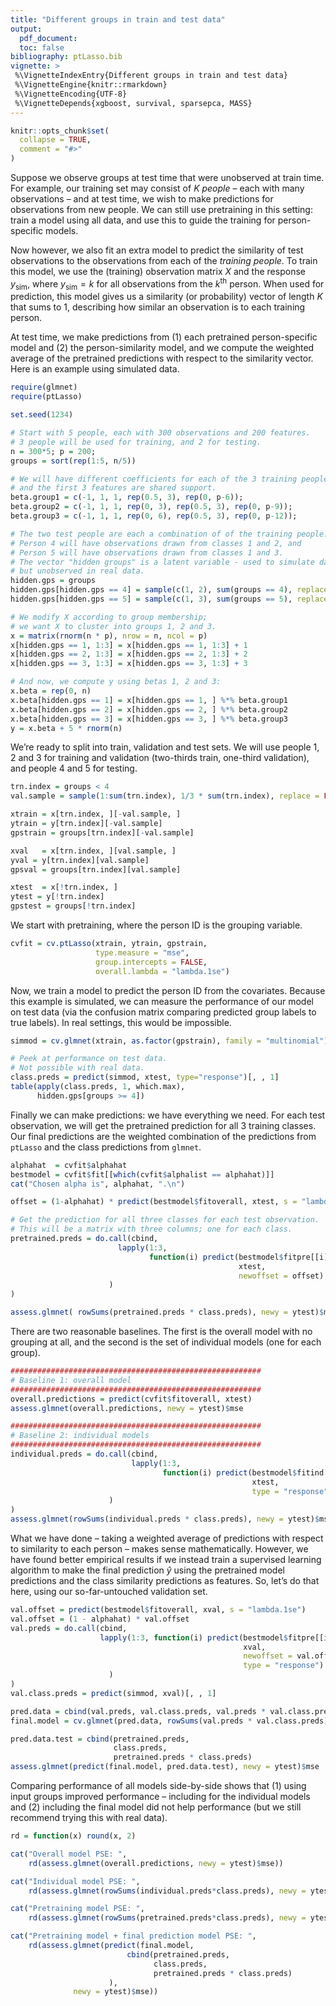 ```yaml
---
title: "Different groups in train and test data"
output: 
  pdf_document:
  toc: false
bibliography: ptLasso.bib
vignette: >
 %\VignetteIndexEntry{Different groups in train and test data}
 %\VignetteEngine{knitr::rmarkdown}
 %\VignetteEncoding{UTF-8}
 %\VignetteDepends{xgboost, survival, sparsepca, MASS}
---
```

  
```r
knitr::opts_chunk$set(
  collapse = TRUE,
  comment = "#>"
)
```

Suppose we observe groups at test time that were unobserved at train time. For example, our training set may consist of $K$ *people* -- each with many observations -- and at test time, we wish to make predictions for observations from new people. We can still use pretraining in this setting: train a model using all data, and use this to guide the training for person-specific models.

Now however, we also fit an extra model to predict the similarity of test observations to the observations from each of the *training people*. To train this model, we use the (training) observation matrix $X$ and the response $y_{\text{sim}}$, where $y_{\text{sim}} = k$ for all observations from the $k^\text{th}$ person. When used for prediction, this model gives us a similarity (or probability) vector of length $K$ that sums to 1, describing how similar an observation is to each training person. 

At test time, we make predictions from (1) each pretrained person-specific model and (2) the person-similarity model, and we compute the weighted average of the pretrained predictions with respect to the similarity vector. Here is an example using simulated data.
```r
require(glmnet)
require(ptLasso)
```

```r
set.seed(1234)

# Start with 5 people, each with 300 observations and 200 features.
# 3 people will be used for training, and 2 for testing.
n = 300*5; p = 200;
groups = sort(rep(1:5, n/5))

# We will have different coefficients for each of the 3 training people, 
# and the first 3 features are shared support.
beta.group1 = c(-1, 1, 1, rep(0.5, 3), rep(0, p-6)); 
beta.group2 = c(-1, 1, 1, rep(0, 3), rep(0.5, 3), rep(0, p-9)); 
beta.group3 = c(-1, 1, 1, rep(0, 6), rep(0.5, 3), rep(0, p-12)); 

# The two test people are each a combination of of the training people.
# Person 4 will have observations drawn from classes 1 and 2, and
# Person 5 will have observations drawn from classes 1 and 3.
# The vector "hidden groups" is a latent variable - used to simulate data
# but unobserved in real data.
hidden.gps = groups
hidden.gps[hidden.gps == 4] = sample(c(1, 2), sum(groups == 4), replace = TRUE)
hidden.gps[hidden.gps == 5] = sample(c(1, 3), sum(groups == 5), replace = TRUE)

# We modify X according to group membership;
# we want X to cluster into groups 1, 2 and 3.
x = matrix(rnorm(n * p), nrow = n, ncol = p)
x[hidden.gps == 1, 1:3] = x[hidden.gps == 1, 1:3] + 1
x[hidden.gps == 2, 1:3] = x[hidden.gps == 2, 1:3] + 2
x[hidden.gps == 3, 1:3] = x[hidden.gps == 3, 1:3] + 3

# And now, we compute y using betas 1, 2 and 3: 
x.beta = rep(0, n)
x.beta[hidden.gps == 1] = x[hidden.gps == 1, ] %*% beta.group1 
x.beta[hidden.gps == 2] = x[hidden.gps == 2, ] %*% beta.group2 
x.beta[hidden.gps == 3] = x[hidden.gps == 3, ] %*% beta.group3
y = x.beta + 5 * rnorm(n)

```


We're ready to split into train, validation and test sets. We will use people 1, 2 and 3 for training and validation (two-thirds train, one-third validation), and people 4 and 5 for testing.
```r
trn.index = groups < 4
val.sample = sample(1:sum(trn.index), 1/3 * sum(trn.index), replace = FALSE)

xtrain = x[trn.index, ][-val.sample, ]
ytrain = y[trn.index][-val.sample]
gpstrain = groups[trn.index][-val.sample]

xval   = x[trn.index, ][val.sample, ] 
yval = y[trn.index][val.sample]
gpsval = groups[trn.index][val.sample]

xtest  = x[!trn.index, ]
ytest = y[!trn.index]
gpstest = groups[!trn.index]
```

We start with pretraining, where the person ID is the grouping variable.
```r
cvfit = cv.ptLasso(xtrain, ytrain, gpstrain, 
                   type.measure = "mse", 
                   group.intercepts = FALSE,
                   overall.lambda = "lambda.1se")
```

Now, we train a model to predict the person ID from the covariates. Because this example is simulated, we can measure the performance of our model on test data (via the confusion matrix comparing predicted group labels to true labels). In real settings, this would be impossible.
```r
simmod = cv.glmnet(xtrain, as.factor(gpstrain), family = "multinomial")

# Peek at performance on test data.
# Not possible with real data.
class.preds = predict(simmod, xtest, type="response")[, , 1]
table(apply(class.preds, 1, which.max), 
      hidden.gps[groups >= 4])
```


Finally we can make predictions: we have everything we need. For each test observation, we will get the pretrained prediction for all 3 training classes. Our final predictions are the weighted combination of the predictions from `ptLasso` and the class predictions from `glmnet`.
```r
alphahat  = cvfit$alphahat
bestmodel = cvfit$fit[[which(cvfit$alphalist == alphahat)]]
cat("Chosen alpha is", alphahat, ".\n")

offset = (1-alphahat) * predict(bestmodel$fitoverall, xtest, s = "lambda.1se")

# Get the prediction for all three classes for each test observation. 
# This will be a matrix with three columns; one for each class.
pretrained.preds = do.call(cbind, 
                        lapply(1:3, 
                               function(i) predict(bestmodel$fitpre[[i]], 
                                                   xtest,
                                                   newoffset = offset)
                      )
)

assess.glmnet( rowSums(pretrained.preds * class.preds), newy = ytest)$mse
```


There are two reasonable baselines. The first is the overall model with no grouping at all, and the second is the set of individual models (one for each group). 
```r
########################################################
# Baseline 1: overall model
########################################################
overall.predictions = predict(cvfit$fitoverall, xtest)
assess.glmnet(overall.predictions, newy = ytest)$mse

########################################################
# Baseline 2: individual models
########################################################
individual.preds = do.call(cbind, 
                           lapply(1:3, 
                                  function(i) predict(bestmodel$fitind[[i]], 
                                                      xtest,
                                                      type = "response")
                      )
)
assess.glmnet(rowSums(individual.preds * class.preds), newy = ytest)$mse
```

What we have done -- taking a weighted average of predictions with respect to similarity to each person -- makes sense mathematically. However, we have found better empirical results if we instead train a supervised learning algorithm to make the final prediction $\hat{y}$ using the pretrained model predictions and the class similarity predictions as features. So, let's do that here, using our so-far-untouched validation set.
```r
val.offset = predict(bestmodel$fitoverall, xval, s = "lambda.1se")
val.offset = (1 - alphahat) * val.offset
val.preds = do.call(cbind, 
                    lapply(1:3, function(i) predict(bestmodel$fitpre[[i]], 
                                                    xval,
                                                    newoffset = val.offset,
                                                    type = "response")
                      )
)
val.class.preds = predict(simmod, xval)[, , 1]

pred.data = cbind(val.preds, val.class.preds, val.preds * val.class.preds) 
final.model = cv.glmnet(pred.data, rowSums(val.preds * val.class.preds))

pred.data.test = cbind(pretrained.preds, 
                       class.preds, 
                       pretrained.preds * class.preds)
assess.glmnet(predict(final.model, pred.data.test), newy = ytest)$mse
```

Comparing performance of all models side-by-side shows that (1) using input groups improved performance -- including for the individual models and (2) including the final model did not help performance (but we still recommend trying this with real data).
```r
rd = function(x) round(x, 2)

cat("Overall model PSE: ", 
    rd(assess.glmnet(overall.predictions, newy = ytest)$mse))

cat("Individual model PSE: ", 
    rd(assess.glmnet(rowSums(individual.preds*class.preds), newy = ytest)$mse))

cat("Pretraining model PSE: ", 
    rd(assess.glmnet(rowSums(pretrained.preds*class.preds), newy = ytest)$mse))

cat("Pretraining model + final prediction model PSE: ", 
    rd(assess.glmnet(predict(final.model, 
                          cbind(pretrained.preds, 
                                class.preds, 
                                pretrained.preds * class.preds)
                      ), 
              newy = ytest)$mse))
```